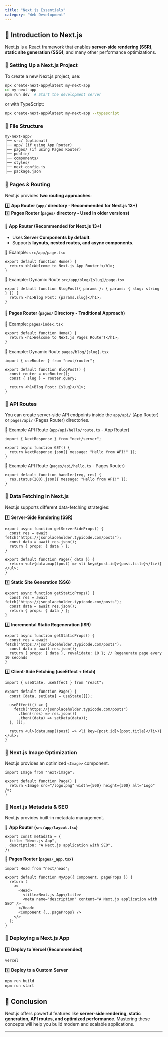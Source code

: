 ```yaml
---
title: "Next.js Essentials"
category: "Web Development"
---
```


## 📌 Introduction to Next.js

Next.js is a React framework that enables **server-side rendering (SSR)**, **static site generation (SSG)**, and many other performance optimizations.

### 🔹 Setting Up a Next.js Project

To create a new Next.js project, use:

```bash
npx create-next-app@latest my-next-app
cd my-next-app
npm run dev  # Start the development server
```

or with TypeScript:

```bash
npx create-next-app@latest my-next-app --typescript
```

### 🔹 File Structure

```
my-next-app/
│── src/ (optional)
│── app/ (if using App Router)
│── pages/ (if using Pages Router)
│── public/
│── components/
│── styles/
│── next.config.js
│── package.json
```

### 🔹 Pages & Routing

Next.js provides **two routing approaches**:

1️⃣ **App Router (`app/` directory - Recommended for Next.js 13+)**  
2️⃣ **Pages Router (`pages/` directory - Used in older versions)**  

#### 📌 App Router (Recommended for Next.js 13+)
- Uses **Server Components by default**.
- Supports **layouts, nested routes, and async components**.

📌 Example: `src/app/page.tsx`
```tsx
export default function Home() {
  return <h1>Welcome to Next.js App Router!</h1>;
}
```

📌 Example: Dynamic Route `src/app/blog/[slug]/page.tsx`
```tsx
export default function BlogPost({ params }: { params: { slug: string } }) {
  return <h1>Blog Post: {params.slug}</h1>;
}
```

#### 📌 Pages Router (`pages/` Directory - Traditional Approach)
📌 Example: `pages/index.tsx`
```tsx
export default function Home() {
  return <h1>Welcome to Next.js Pages Router!</h1>;
}
```

📌 Example: Dynamic Route `pages/blog/[slug].tsx`
```tsx
import { useRouter } from "next/router";

export default function BlogPost() {
  const router = useRouter();
  const { slug } = router.query;

  return <h1>Blog Post: {slug}</h1>;
}
```

### 🔹 API Routes

You can create server-side API endpoints inside the `app/api/` (App Router) or `pages/api/` (Pages Router) directories.

📌 Example API Route (`app/api/hello/route.ts` - App Router)
```tsx
import { NextResponse } from "next/server";

export async function GET() {
  return NextResponse.json({ message: "Hello from API!" });
}
```

📌 Example API Route (`pages/api/hello.ts` - Pages Router)
```tsx
export default function handler(req, res) {
  res.status(200).json({ message: "Hello from API!" });
}
```

### 🔹 Data Fetching in Next.js

Next.js supports different data-fetching strategies:

1️⃣ **Server-Side Rendering (SSR)**  
```tsx
export async function getServerSideProps() {
  const res = await fetch("https://jsonplaceholder.typicode.com/posts");
  const data = await res.json();
  return { props: { data } };
}

export default function Page({ data }) {
  return <ul>{data.map((post) => <li key={post.id}>{post.title}</li>)}</ul>;
}
```

2️⃣ **Static Site Generation (SSG)**  
```tsx
export async function getStaticProps() {
  const res = await fetch("https://jsonplaceholder.typicode.com/posts");
  const data = await res.json();
  return { props: { data } };
}
```

3️⃣ **Incremental Static Regeneration (ISR)**
```tsx
export async function getStaticProps() {
  const res = await fetch("https://jsonplaceholder.typicode.com/posts");
  const data = await res.json();
  return { props: { data }, revalidate: 10 }; // Regenerate page every 10 seconds
}
```

4️⃣ **Client-Side Fetching (useEffect + fetch)**
```tsx
import { useState, useEffect } from "react";

export default function Page() {
  const [data, setData] = useState([]);

  useEffect(() => {
    fetch("https://jsonplaceholder.typicode.com/posts")
      .then((res) => res.json())
      .then((data) => setData(data));
  }, []);

  return <ul>{data.map((post) => <li key={post.id}>{post.title}</li>)}</ul>;
}
```

### 🔹 Next.js Image Optimization

Next.js provides an optimized `<Image>` component.

```tsx
import Image from "next/image";

export default function Page() {
  return <Image src="/logo.png" width={500} height={300} alt="Logo" />;
}
```

### 🔹 Next.js Metadata & SEO

Next.js provides built-in metadata management.

📌 **App Router (`src/app/layout.tsx`)**  
```tsx
export const metadata = {
  title: "Next.js App",
  description: "A Next.js application with SEO",
};
```

📌 **Pages Router (`pages/_app.tsx`)**  
```tsx
import Head from "next/head";

export default function MyApp({ Component, pageProps }) {
  return (
    <>
      <Head>
        <title>Next.js App</title>
        <meta name="description" content="A Next.js application with SEO" />
      </Head>
      <Component {...pageProps} />
    </>
  );
}
```

### 🔹 Deploying a Next.js App

1️⃣ **Deploy to Vercel (Recommended)**
```bash
vercel
```

2️⃣ **Deploy to a Custom Server**
```bash
npm run build
npm run start
```

## 📌 Conclusion

Next.js offers powerful features like **server-side rendering, static generation, API routes, and optimized performance**. Mastering these concepts will help you build modern and scalable applications.

---
